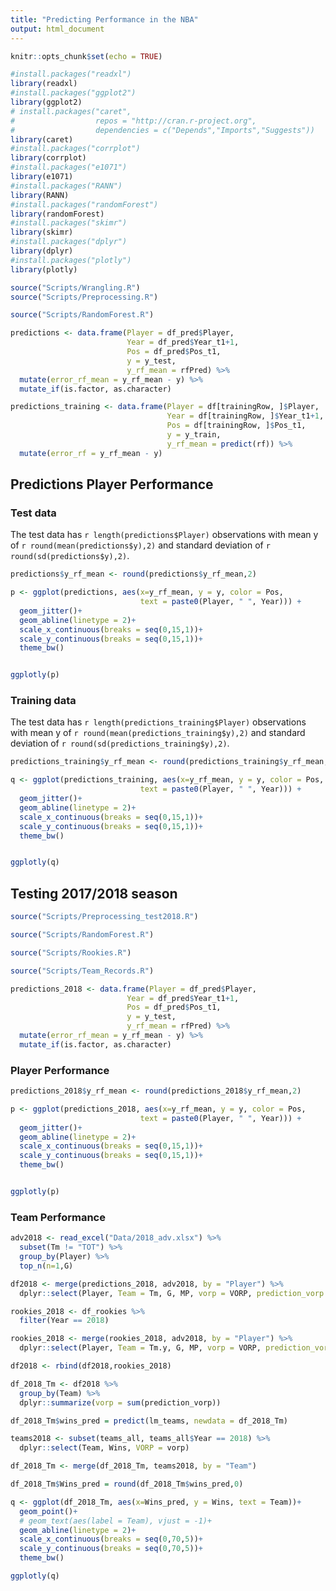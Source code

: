 ```yaml
---
title: "Predicting Performance in the NBA"
output: html_document
---
```


```r
knitr::opts_chunk$set(echo = TRUE)
```

```r
#install.packages("readxl")
library(readxl)
#install.packages("ggplot2")
library(ggplot2)
# install.packages("caret",
#                  repos = "http://cran.r-project.org",
#                  dependencies = c("Depends","Imports","Suggests"))
library(caret)
#install.packages("corrplot")
library(corrplot)
#install.packages("e1071")
library(e1071)
#install.packages("RANN")
library(RANN)
#install.packages("randomForest")
library(randomForest)
#install.packages("skimr")
library(skimr)
#install.packages("dplyr")
library(dplyr)
#install.packages("plotly")
library(plotly)
```

```r
source("Scripts/Wrangling.R")
source("Scripts/Preprocessing.R")
```

```r
source("Scripts/RandomForest.R")
```

```r
predictions <- data.frame(Player = df_pred$Player,
                          Year = df_pred$Year_t1+1,
                          Pos = df_pred$Pos_t1,
                          y = y_test,
                          y_rf_mean = rfPred) %>% 
  mutate(error_rf_mean = y_rf_mean - y) %>% 
  mutate_if(is.factor, as.character)

predictions_training <- data.frame(Player = df[trainingRow, ]$Player,
                                   Year = df[trainingRow, ]$Year_t1+1,
                                   Pos = df[trainingRow, ]$Pos_t1,
                                   y = y_train,
                                   y_rf_mean = predict(rf)) %>% 
  mutate(error_rf = y_rf_mean - y)
```

## Predictions Player Performance {.tabset .tabset-fade .tabset-pills}

### Test data

The test data has `r length(predictions$Player)` observations with mean y of `r round(mean(predictions$y),2)` and standard deviation of `r round(sd(predictions$y),2)`.

```r

predictions$y_rf_mean <- round(predictions$y_rf_mean,2)

p <- ggplot(predictions, aes(x=y_rf_mean, y = y, color = Pos,
                             text = paste0(Player, " ", Year))) +
  geom_jitter()+
  geom_abline(linetype = 2)+
  scale_x_continuous(breaks = seq(0,15,1))+
  scale_y_continuous(breaks = seq(0,15,1))+
  theme_bw()


ggplotly(p)
```

### Training data

The test data has `r length(predictions_training$Player)` observations with mean y of `r round(mean(predictions_training$y),2)` and standard deviation of `r round(sd(predictions_training$y),2)`.

```r

predictions_training$y_rf_mean <- round(predictions_training$y_rf_mean,2)

q <- ggplot(predictions_training, aes(x=y_rf_mean, y = y, color = Pos,
                             text = paste0(Player, " ", Year))) +
  geom_jitter()+
  geom_abline(linetype = 2)+
  scale_x_continuous(breaks = seq(0,15,1))+
  scale_y_continuous(breaks = seq(0,15,1))+
  theme_bw()


ggplotly(q)
```

## Testing 2017/2018 season {.tabset .tabset-fade .tabset-pills}

```r
source("Scripts/Preprocessing_test2018.R")

source("Scripts/RandomForest.R")

source("Scripts/Rookies.R")

source("Scripts/Team_Records.R")

predictions_2018 <- data.frame(Player = df_pred$Player,
                          Year = df_pred$Year_t1+1,
                          Pos = df_pred$Pos_t1,
                          y = y_test,
                          y_rf_mean = rfPred) %>% 
  mutate(error_rf_mean = y_rf_mean - y) %>% 
  mutate_if(is.factor, as.character)


```

### Player Performance

```r

predictions_2018$y_rf_mean <- round(predictions_2018$y_rf_mean,2)

p <- ggplot(predictions_2018, aes(x=y_rf_mean, y = y, color = Pos,
                             text = paste0(Player, " ", Year))) +
  geom_jitter()+
  geom_abline(linetype = 2)+
  scale_x_continuous(breaks = seq(0,15,1))+
  scale_y_continuous(breaks = seq(0,15,1))+
  theme_bw()


ggplotly(p)
```

### Team Performance

```r
adv2018 <- read_excel("Data/2018_adv.xlsx") %>% 
  subset(Tm != "TOT") %>% 
  group_by(Player) %>% 
  top_n(n=1,G)

df2018 <- merge(predictions_2018, adv2018, by = "Player") %>% 
  dplyr::select(Player, Team = Tm, G, MP, vorp = VORP, prediction_vorp = y_rf_mean)

rookies_2018 <- df_rookies %>% 
  filter(Year == 2018)

rookies_2018 <- merge(rookies_2018, adv2018, by = "Player") %>% 
  dplyr::select(Player, Team = Tm.y, G, MP, vorp = VORP, prediction_vorp = vorp_pred)

df2018 <- rbind(df2018,rookies_2018)

df_2018_Tm <- df2018 %>% 
  group_by(Team) %>% 
  dplyr::summarize(vorp = sum(prediction_vorp)) 

df_2018_Tm$wins_pred = predict(lm_teams, newdata = df_2018_Tm)

teams2018 <- subset(teams_all, teams_all$Year == 2018) %>% 
  dplyr::select(Team, Wins, VORP = vorp)

df_2018_Tm <- merge(df_2018_Tm, teams2018, by = "Team")
```

```r
df_2018_Tm$Wins_pred = round(df_2018_Tm$wins_pred,0)

q <- ggplot(df_2018_Tm, aes(x=Wins_pred, y = Wins, text = Team))+
  geom_point()+
  # geom_text(aes(label = Team), vjust = -1)+
  geom_abline(linetype = 2)+
  scale_x_continuous(breaks = seq(0,70,5))+
  scale_y_continuous(breaks = seq(0,70,5))+
  theme_bw()

ggplotly(q)
```
